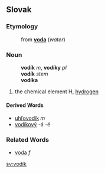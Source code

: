 ==Slovak==
===Etymology===
:from '''[[voda#Slovak|voda]]''' (''water'')
===Noun===
:'''vodík''' ''m'', '''vodíky''' ''pl''
:'''vodík''' ''stem''
:'''vodíka''' ''{{gensg}}''
:{{decpat}} {{dub}}
# the chemical element H, [[hydrogen]]
====Derived Words====
* [[uhľovodík]] ''m''
* [[vodíkový]] -á -é

===Related Words===
* [[voda#Slovak|voda]] ''f''

[[sv:vodík]]